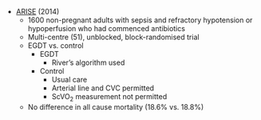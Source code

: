 * [ARISE](http://www.nejm.org/doi/full/10.1056/NEJMoa1404380) (2014)
	* 1600 non-pregnant adults with sepsis and refractory hypotension or hypoperfusion who had commenced antibiotics
	* Multi-centre (51), unblocked, block-randomised trial
	* EGDT vs. control
		* EGDT
			* River's algorithm used
		* Control
			* Usual care
			* Arterial line and CVC permitted
			* ScVO~2~ measurement not permitted
	* No difference in all cause mortality (18.6% vs. 18.8%)